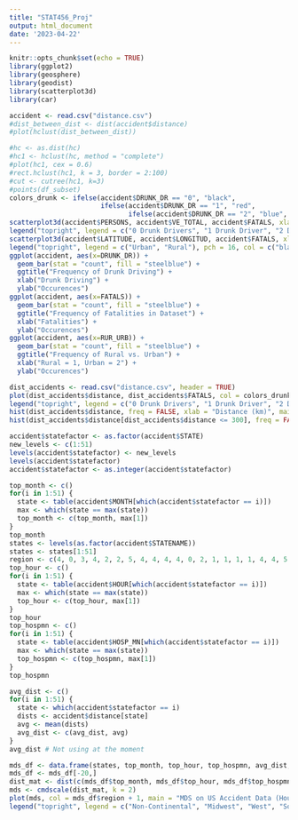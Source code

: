 ```yaml
---
title: "STAT456_Proj"
output: html_document
date: '2023-04-22'
---
```


```r
knitr::opts_chunk$set(echo = TRUE)
library(ggplot2)
library(geosphere)
library(geodist)
library(scatterplot3d)
library(car)
```


```r
accident <- read.csv("distance.csv")
#dist_between_dist <- dist(accident$distance)
#plot(hclust(dist_between_dist))
```




```r
#hc <- as.dist(hc)
#hc1 <- hclust(hc, method = "complete")
#plot(hc1, cex = 0.6)
#rect.hclust(hc1, k = 3, border = 2:100)
#cut <- cutree(hc1, k=3)
#points(df_subset)
colors_drunk <- ifelse(accident$DRUNK_DR == "0", "black",
                       ifelse(accident$DRUNK_DR == "1", "red",
                              ifelse(accident$DRUNK_DR == "2", "blue", "green")))
scatterplot3d(accident$PERSONS, accident$VE_TOTAL, accident$FATALS, xlab = "Person Count", ylab = "Vehicle Count", zlab = "Fatalities", color = colors_drunk, ylim = c(0,20), angle = 75)
legend("topright", legend = c("0 Drunk Drivers", "1 Drunk Driver", "2 Drunk Drivers", "4 Drunk Drivers"), pch = 16, col = c("black", "red", "blue", "green"))
scatterplot3d(accident$LATITUDE, accident$LONGITUD, accident$FATALS, xlab = "Latitude", ylab = "Longitude", zlab = "Fatalities", ylim = c(-100, -70), color = ifelse(accident$RUR_URB == "1","black", "red"), angle = 60)
legend("topright", legend = c("Urban", "Rural"), pch = 16, col = c("black", "red"))
ggplot(accident, aes(x=DRUNK_DR)) +
  geom_bar(stat = "count", fill = "steelblue") +
  ggtitle("Frequency of Drunk Driving") +
  xlab("Drunk Driving") + 
  ylab("Occurences")
ggplot(accident, aes(x=FATALS)) +
  geom_bar(stat = "count", fill = "steelblue") +
  ggtitle("Frequency of Fatalities in Dataset") +
  xlab("Fatalities") + 
  ylab("Occurences")
ggplot(accident, aes(x=RUR_URB)) +
  geom_bar(stat = "count", fill = "steelblue") +
  ggtitle("Frequency of Rural vs. Urban") +
  xlab("Rural = 1, Urban = 2") + 
  ylab("Occurences")

```


``` r
dist_accidents <- read.csv("distance.csv", header = TRUE)
plot(dist_accidents$distance, dist_accidents$FATALS, col = colors_drunk, xlab = "Distance (km)", ylab = "Fatalities", main = "Distance from a Major city vs. Fatalities")
legend("topright", legend = c("0 Drunk Drivers", "1 Drunk Driver", "2 Drunk Drivers"), pch = 16, col = c("black", "red", "blue", "green"))
hist(dist_accidents$distance, freq = FALSE, xlab = "Distance (km)", main = "Density Histogram of Distance from Major City")
hist(dist_accidents$distance[dist_accidents$distance <= 300], freq = FALSE, xlab = "Distance (km)", main = "Density Histogram of Distance from Major City")

```


``` r
accident$statefactor <- as.factor(accident$STATE)
new_levels <- c(1:51)
levels(accident$statefactor) <- new_levels
levels(accident$statefactor)
accident$statefactor <- as.integer(accident$statefactor)

top_month <- c()
for(i in 1:51) {
  state <- table(accident$MONTH[which(accident$statefactor == i)])
  max <- which(state == max(state))
  top_month <- c(top_month, max[1])
}
top_month
states <- levels(as.factor(accident$STATENAME))
states <- states[1:51]
region <- c(4, 0, 3, 4, 2, 2, 5, 4, 4, 4, 4, 0, 2, 1, 1, 1, 1, 4, 4, 5, 4, 5, 1, 1, 4, 1, 2, 1, 2, 5, 5, 3, 5, 4, 1, 1, 3, 2, 5, 5, 4, 1, 4, 3, 2, 5, 4, 2, 4, 1, 2) #0 is non continental, 1 is midwest, 2 is western, 3 is southwest, 4 is southeast, 5 is northeast
top_hour <- c()
for(i in 1:51) {
  state <- table(accident$HOUR[which(accident$statefactor == i)])
  max <- which(state == max(state))
  top_hour <- c(top_hour, max[1])
}
top_hour
top_hospmn <- c()
for(i in 1:51) {
  state <- table(accident$HOSP_MN[which(accident$statefactor == i)])
  max <- which(state == max(state))
  top_hospmn <- c(top_hospmn, max[1])
}
top_hospmn

avg_dist <- c()
for(i in 1:51) {
  state <- which(accident$statefactor == i)
  dists <- accident$distance[state]
  avg <- mean(dists)
  avg_dist <- c(avg_dist, avg)
}
avg_dist # Not using at the moment

mds_df <- data.frame(states, top_month, top_hour, top_hospmn, avg_dist, region)
mds_df <- mds_df[-20,]
dist_mat <- dist(c(mds_df$top_month, mds_df$top_hour, mds_df$top_hospmn))
mds <- cmdscale(dist_mat, k = 2)
plot(mds, col = mds_df$region + 1, main = "MDS on US Accident Data (Hour, State, Month, Minutes from Hospital)", xlab = "Dimension 1", ylab = "Dimension 2")
legend("topright", legend = c("Non-Continental", "Midwest", "West", "Southwest","Southeast", "Northeast"), pch = 16, col = c("black", "red", "green", "blue", "light blue", "magenta"))

```